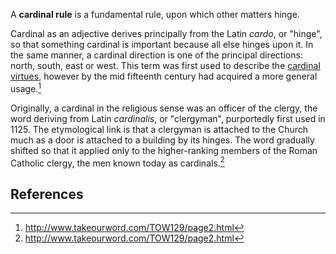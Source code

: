 {{dated prod|concern = {{{concern|[[WP:NOT]] a dictionary, dictionary-like source, really belongs at Wikitionary, no great expansion of notability of term itself.}}}|month = December|day = 28|year = 2007|time = 07:35|timestamp = 20071228073506}}
<!-- Do not use the "dated prod" template directly; the above line is generated by "subst:prod|reason" -->
{{Copy to Wiktionary}}
A '''cardinal rule''' is a fundamental rule, upon which other matters hinge. 

Cardinal as an adjective derives principally from the Latin ''cardo'', or "hinge", so that something cardinal is important because all else hinges upon it.  In the same manner, a cardinal direction is one of the principal directions: north, south, east or west. This term was first used to describe the [[cardinal virtues]], however by the mid fifteenth century had acquired a more general usage.<ref>http://www.takeourword.com/TOW129/page2.html</ref> 

Originally, a cardinal in the religious sense was an officer of the clergy, the word deriving from Latin ''cardinalis'', or "clergyman", purportedly first used in 1125. The etymological link is that a clergyman is attached to the Church much as a door is attached to a building by its hinges.  The word gradually shifted so that it applied only to the higher-ranking members of the Roman Catholic clergy, the men known today as cardinals.<ref>http://www.takeourword.com/TOW129/page2.html</ref>

== References ==
<references/>

{{language-stub}}